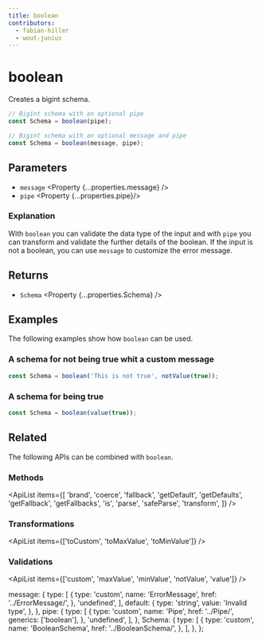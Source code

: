 ```yaml
---
title: boolean
contributors:
  - fabian-hiller
  - wout-junius
---
```



# boolean

Creates a bigint schema.

```ts
// Bigint schema with an optional pipe
const Schema = boolean(pipe);

// Bigint schema with an optional message and pipe
const Schema = boolean(message, pipe);
```

## Parameters

- `message` <Property {...properties.message} />
- `pipe` <Property {...properties.pipe}/>

### Explanation

With `boolean` you can validate the data type of the input and with `pipe` you can transform and validate the further details of the boolean. If the input is not a boolean, you can use `message` to customize the error message.

## Returns

- `Schema` <Property {...properties.Schema} />

## Examples

The following examples show how `boolean` can be used.

### A schema for not being true whit a custom message

```ts
const Schema = boolean('This is not true', notValue(true));
```

### A schema for being true

```ts
const Schema = boolean(value(true));
```


## Related

The following APIs can be combined with `boolean`.

### Methods

<ApiList
  items={[
    'brand',
    'coerce',
    'fallback',
    'getDefault',
    'getDefaults',
    'getFallback',
    'getFallbacks',
    'is',
    'parse',
    'safeParse',
    'transform',
  ]}
/>

### Transformations

<ApiList items={['toCustom', 'toMaxValue', 'toMinValue']} />

### Validations

<ApiList items={['custom', 'maxValue', 'minValue', 'notValue', 'value']} />

  message: {
    type: [
      {
        type: 'custom',
        name: 'ErrorMessage',
        href: '../ErrorMessage/',
      },
      'undefined',
    ],
    default: {
      type: 'string',
      value: 'Invalid type',
    },
  },
  pipe: {
    type: [
      {
        type: 'custom',
        name: 'Pipe',
        href: '../Pipe/',
        generics: ['boolean'],
      },
      'undefined',
    ],
  },
  Schema: {
    type: [
      {
        type: 'custom',
        name: 'BooleanSchema',
        href: '../BooleanSchema/',
      },
    ],
  },
};
